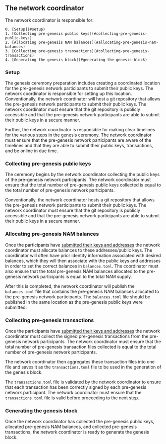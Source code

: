 
## The network coordinator

The network coordinator is responsible for:

    0. [Setup](#setup)
    1. [Collecting pre-genesis public keys](#collecting-pre-genesis-public-keys)
    2. [Allocating pre-genesis NAM balances](#allocating-pre-genesis-nam-balances)
    3. [Collecting pre-genesis transactions](#collecting-pre-genesis-transactions)
    4. [Generating the genesis block](#generating-the-genesis-block)

### Setup

The genesis ceremony preparation includes creating a coordinated location for the pre-genesis network participants to submit their public keys. The network coordinator is responsible for setting up this location. Conventionally, the network coordinator will host a git repository that allows the pre-genesis network participants to submit their public keys. The network coordinator must ensure that the git repository is publicly accessible and that the pre-genesis network participants are able to submit their public keys in a secure manner.

Further, the network coordinator is responsible for making clear timelines for the various steps in the genesis ceremony. The network coordinator must ensure that the pre-genesis network participants are aware of the timelines and that they are able to submit their public keys, transactions, and be online in due time.

<Steps>

### Collecting pre-genesis public keys

The ceremony begins by the network coordinator collecting the public keys of the pre-genesis network participants. The network coordinator must ensure that the total number of pre-genesis public keys collected is equal to the total number of pre-genesis network participants.

Conventionally, the network coordinator hosts a git repository that allows the pre-genesis network participants to submit their public keys. The network coordinator must ensure that the git repository is publicly accessible and that the pre-genesis network participants are able to submit their public keys in a secure manner.

### Allocating pre-genesis NAM balances

Once the participants have [submitted their keys and addresses](./participants.mdx#submitting-keys-and-addresses) the network coordinator must allocate balances to these addresses/public keys. The coordinator will often have prior identity information associated with desired balances, which they will then associate with the public keys and addresses in order to set the correct balances in `balances.toml`. The coordinator must also ensure that the total pre-genesis NAM balances allocated to the pre-genesis network participants is equal to the total NAM supply.

After this is completed, the network coordinator will publish the `balances.toml` file that contains the pre-genesis NAM balances allocated to the pre-genesis network participants. The `balances.toml` file should be published in the same location as the pre-genesis public keys were submitted.


### Collecting pre-genesis transactions

Once the participants have [submitted their keys and addresses](./participants.mdx#submitting-keys-and-addresses) the network coordinator must collect the signed pre-genesis transactions from the pre-genesis network participants. The network coordinator must ensure that the total number of pre-genesis transaction files collected is equal to the total number of pre-genesis network participants.

The network coordinator then aggregates these transaction files into one file and saves it as the `transactions.toml` file to be used in the generation of the genesis block.

The `transactions.toml` file is validated by the network coordinator to ensure that each transaction has been correctly signed by each pre-genesis network participant. The network coordinator must ensure that the `transactions.toml` file is valid before proceeding to the next step.

### Generating the genesis block

Once the network coordinator has collected the pre-genesis public keys, allocated pre-genesis NAM balances, and collected pre-genesis transactions, the network coordinator is ready to generate the genesis block.


</Steps>